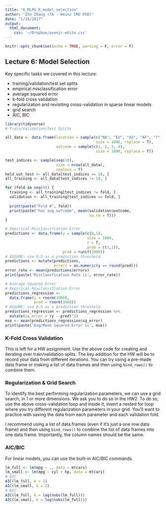 ```yaml
---
title: "6_MLPS_R_model_selection"
author: "Zhe Zhang (TA - Heinz CMU PhD)"
date: "1/28/2017"
output: 
  html_document:
    css: '~/Dropbox/avenir-white.css'
---
```


```r
knitr::opts_chunk$set(echo = TRUE, warning = F, error = F)
```

## Lecture 6: Model Selection

Key specific tasks we covered in this lecture:

* training/validation/test set splits
* empirical misclassification error
* average squared error
* k-fold cross validation
* regularization and revisiting cross-validation in sparse linear models
* grid search
* AIC, BIC


```r
library(tidyverse)
# Train/Validation/Test Splits

all_data <- data.frame(location = sample(c("NA", "EU", "AS", "AF", "?"),
                                         size = 1000, replace = T),
                       outcome = sample(c(1, 2, 3, 4),
                                         size = 1000, replace = T))

test_indices <- sample(seq(10),
                       size = nrow(all_data),
                       replace = T)
held_out_test <- all_data[test_indices == 10, ]
all_training <- all_data[test_indices != 10, ]

for (fold in seq(9)) {
  training <- all_training[test_indices != fold, ]
  validation <- all_training[test_indices == fold, ]
  
  print(paste("Fold #", fold))
  print(paste("has avg outcome", mean(validation$outcome,
                                      na.rm = T)))
}
```

```r
# Empirical Misclassifcation Error
predictions <- data.frame(y = sample(c(0,1),
                                     size = 1000,
                                     r = T,
                                     prob = c(3,1)),
                          pred = runif(1000))
# ASSUME: use 0.5 as a prediction threshold
predictions <- mutate(predictions,
                      errors = as.numeric(y == round(pred)))
error_rate <- mean(predictions$errors)
print(paste('Misclassfication Rate is', error_rate))

# Average Squared Error
# Empirical Misclassifcation Error
predictions_regression <- 
  data.frame(y = rnorm(1000),
             pred = rnorm(1000))
# ASSUME: use 0.5 as a prediction threshold
predictions_regression <- predictions_regression %>%
  mutate(sq_error = (y - pred)^2)
mse <- mean(predictions_regression$sq_error)
print(paste('Avg/Mean Squared Error is', mse))
```

### K-Fold Cross Validation

This is left for a HW assignment. Use the above code for creating and iterating over train/validation splits. The key addition for the HW will be to record your data from different iterations. You can try using a pre-made data frame or making a list of data.frames and then using `bind_rows()` to combine them.

### Regularization & Grid Search

To identify the best performing regularization parameters, we can use a grid search, in 1 or more dimensions. We ask you to do so in the HW2. To do so, use the above cross-validation loop and inside it, insert a nested for loop where you try different regularization parameters in your grid. You'll want to practice with saving the data from each parameter and each validation fold.

I recommend using a list of data.frames (even if it's just a one row data frame) and then using `bind_rows()` to combine the list of data frames into one data frame. Importantly, the column names should be the same.

### AIC/BIC

For linear models, you can use the built-in AIC/BIC commands.

```r
lm_full <- lm(mpg ~ ., data = mtcars)
lm_small <- lm(mpg ~ cyl + hp, data = mtcars)
# AIC
AIC(lm_full, k = 2)
AIC(lm_small, k = 2)
# BIC
AIC(lm_full, k = log(nobs(lm_full)))
AIC(lm_small, k = log(nobs(lm_full)))
```

